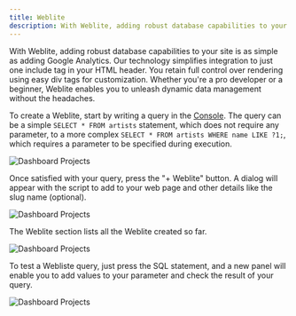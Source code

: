 ```yaml
---
title: Weblite
description: With Weblite, adding robust database capabilities to your site is as simple as adding Google Analytics.
---
```


With Weblite, adding robust database capabilities to your site is as simple as adding Google Analytics.
Our technology simplifies integration to just one include tag in your HTML header.
You retain full control over rendering using easy div tags for customization.
Whether you're a pro developer or a beginner, Weblite enables you to unleash dynamic data management without the headaches.

To create a Weblite, start by writing a query in the [Console](/docs/introduction/console). The query can be a simple `SELECT * FROM artists` statement, which does not require any parameter, to a more complex `SELECT * FROM artists WHERE name LIKE ?1;`, which requires a parameter to be specified during execution.

![Dashboard Projects](@docs-website-assets/introduction/dashboard_weblite_console.png)

Once satisfied with your query, press the "+ Weblite" button.
A dialog will appear with the script to add to your web page and other details like the slug name (optional).

![Dashboard Projects](@docs-website-assets/introduction/dashboard_weblite_create.png)

The Weblite section lists all the Weblite created so far.

![Dashboard Projects](@docs-website-assets/introduction/dashboard_weblite_list.png)

To test a Webliste query, just press the SQL statement, and a new panel will enable you to add values to your parameter and check the result of your query.

![Dashboard Projects](@docs-website-assets/introduction/dashboard_weblite_check.png)
